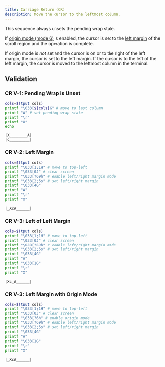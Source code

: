 ```yaml
---
title: Carriage Return (CR)
description: Move the cursor to the leftmost column.
---
```


<VTSequence sequence="CR" />

This sequence always unsets the pending wrap state.

If [origin mode (mode 6)](#TODO) is enabled, the cursor is set to the
[left margin](#TODO) of the scroll region and the operation is complete.

If origin mode is _not_ set and the cursor is on or to the right of the
left margin, the cursor is set to the left margin. If the cursor is to the left
of the left margin, the cursor is moved to the leftmost column in the terminal.

## Validation

### CR V-1: Pending Wrap is Unset

```bash
cols=$(tput cols)
printf "\033[${cols}G" # move to last column
printf "A" # set pending wrap state
printf "\r"
printf "X"
echo
```

```
|X________A|
|c_________|
```

### CR V-2: Left Margin

```bash
cols=$(tput cols)
printf "\033[1;1H" # move to top-left
printf "\033[0J" # clear screen
printf "\033[?69h" # enable left/right margin mode
printf "\033[2;5s" # set left/right margin
printf "\033[4G"
printf "A"
printf "\r"
printf "X"
```

```
|_XcA______|
```

### CR V-3: Left of Left Margin

```bash
cols=$(tput cols)
printf "\033[1;1H" # move to top-left
printf "\033[0J" # clear screen
printf "\033[?69h" # enable left/right margin mode
printf "\033[2;5s" # set left/right margin
printf "\033[4G"
printf "A"
printf "\033[1G"
printf "\r"
printf "X"
```

```
|Xc_A______|
```

### CR V-3: Left Margin with Origin Mode

```bash
cols=$(tput cols)
printf "\033[1;1H" # move to top-left
printf "\033[0J" # clear screen
printf "\033[?6h" # enable origin mode
printf "\033[?69h" # enable left/right margin mode
printf "\033[2;5s" # set left/right margin
printf "\033[4G"
printf "A"
printf "\033[1G"
printf "\r"
printf "X"
```

```
|_XcA______|
```
